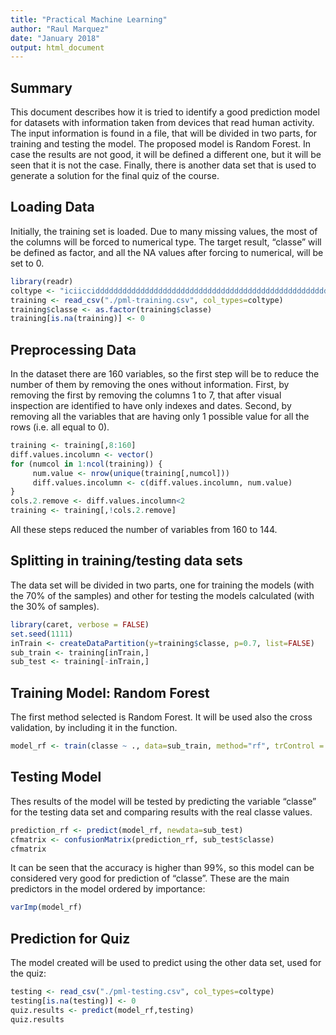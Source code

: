 ---
title: "Practical Machine Learning"
author: "Raul Marquez"
date: "January 2018"
output: html_document
---

## Summary

This document describes how it is tried to identify a good prediction model for datasets with information taken from devices that read human activity. The input information is found in a file, that will be divided in two parts, for training and testing the model. The proposed model is Random Forest. In case the results are not good, it will be defined a different one, but it will be seen that it is not the case. Finally, there is another data set that is used to generate a solution for the final quiz of the course.

## Loading Data

Initially, the training set is loaded. Due to many missing values, the most of the columns will be forced to numerical type. The target result, "classe" will be defined as factor, and all the NA values after forcing to numerical, will be set to 0.

```{r, results="hide"}
library(readr)
coltype <- "iciicciddddddddddddddddddddddddddddddddddddddddddddddddddddddddddddddddddddddddddddddddddddddddddddddddddddddddddddddddddddddddddddddddddddddddddddddddddddddddc"
training <- read_csv("./pml-training.csv", col_types=coltype)
training$classe <- as.factor(training$classe)
training[is.na(training)] <- 0
```

## Preprocessing Data

In the dataset there are 160 variables, so the first step will be to reduce the number of them by removing the ones without information.
First, by removing the first by removing the columns 1 to 7, that after visual inspection are identified to have only indexes and dates. Second, by removing all the variables that are having only 1 possible value for all the rows (i.e. all equal to 0).

```` {r}
training <- training[,8:160]
diff.values.incolumn <- vector()
for (numcol in 1:ncol(training)) {
     num.value <- nrow(unique(training[,numcol]))
     diff.values.incolumn <- c(diff.values.incolumn, num.value)
}
cols.2.remove <- diff.values.incolumn<2
training <- training[,!cols.2.remove]
````

All these steps reduced the number of variables from 160 to 144.


## Splitting in training/testing data sets

The data set will be divided in two parts, one for training the models (with the 70% of the samples) and other for testing the models calculated (with the 30% of samples).

```` {r}
library(caret, verbose = FALSE)
set.seed(1111)
inTrain <- createDataPartition(y=training$classe, p=0.7, list=FALSE)
sub_train <- training[inTrain,]
sub_test <- training[-inTrain,]
````


## Training Model: Random Forest

The first method selected is Random Forest. It will be used also the cross validation, by including it in the function.

```` {r cache=TRUE}
model_rf <- train(classe ~ ., data=sub_train, method="rf", trControl = trainControl(method="cv", number=3))

````

## Testing Model

Thes results of the model will be tested by predicting the variable "classe" for the testing data set and comparing results with the real classe values.

```` {r cache=TRUE}
prediction_rf <- predict(model_rf, newdata=sub_test)
cfmatrix <- confusionMatrix(prediction_rf, sub_test$classe)
cfmatrix
````

It can be seen that the accuracy is higher than 99%, so this model can be considered very good for prediction of "classe". These are the main predictors in the model ordered by importance:
```` {r}
varImp(model_rf)
````

## Prediction for Quiz

The model created will be used to predict using the other data set, used for the quiz:

````{r}
testing <- read_csv("./pml-testing.csv", col_types=coltype)
testing[is.na(testing)] <- 0
quiz.results <- predict(model_rf,testing)
quiz.results
````
